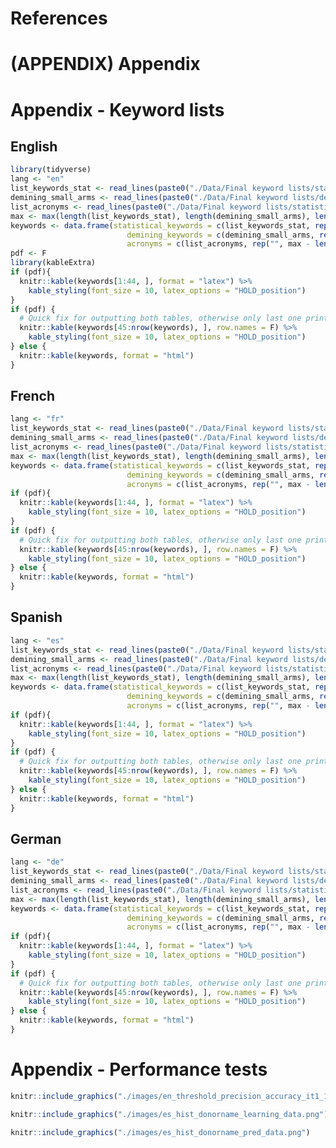 # References

<div id="refs"></div>

# (APPENDIX) Appendix {-}

# Appendix - Keyword lists {#Appendix-A}

## English {-}

```r
library(tidyverse)
lang <- "en"
list_keywords_stat <- read_lines(paste0("./Data/Final keyword lists/statistics_reduced_", lang, ".txt"), skip_empty_rows = TRUE)  %>% trimws()
demining_small_arms <- read_lines(paste0("./Data/Final keyword lists/demining_small_arms_", lang, ".txt"), skip_empty_rows = TRUE)  %>% trimws()
list_acronyms <- read_lines(paste0("./Data/Final keyword lists/statistics_reduced_acronyms_", lang, ".txt"), skip_empty_rows = TRUE)  %>% trimws()
max <- max(length(list_keywords_stat), length(demining_small_arms), length(list_acronyms))
keywords <- data.frame(statistical_keywords = c(list_keywords_stat, rep("", max - length(list_keywords_stat))),
                          demining_keywords = c(demining_small_arms, rep("", max - length(demining_small_arms))),
                          acronyms = c(list_acronyms, rep("", max - length((list_acronyms)))))
pdf <- F
library(kableExtra)
if (pdf){
  knitr::kable(keywords[1:44, ], format = "latex") %>% 
    kable_styling(font_size = 10, latex_options = "HOLD_position")
}
if (pdf) {
  # Quick fix for outputting both tables, otherwise only last one printed
  knitr::kable(keywords[45:nrow(keywords), ], row.names = F) %>% 
    kable_styling(font_size = 10, latex_options = "HOLD_position")
} else {
  knitr::kable(keywords, format = "html") 
}
```

## French {-}

```r
lang <- "fr"
list_keywords_stat <- read_lines(paste0("./Data/Final keyword lists/statistics_reduced_", lang, ".txt"), skip_empty_rows = TRUE)  %>% trimws()
demining_small_arms <- read_lines(paste0("./Data/Final keyword lists/demining_small_arms_", lang, ".txt"), skip_empty_rows = TRUE)  %>% trimws()
list_acronyms <- read_lines(paste0("./Data/Final keyword lists/statistics_reduced_acronyms_", lang, ".txt"), skip_empty_rows = TRUE)  %>% trimws()
max <- max(length(list_keywords_stat), length(demining_small_arms), length(list_acronyms))
keywords <- data.frame(statistical_keywords = c(list_keywords_stat, rep("", max - length(list_keywords_stat))),
                          demining_keywords = c(demining_small_arms, rep("", max - length(demining_small_arms))),
                          acronyms = c(list_acronyms, rep("", max - length((list_acronyms)))))
if (pdf){
  knitr::kable(keywords[1:44, ], format = "latex") %>% 
    kable_styling(font_size = 10, latex_options = "HOLD_position")
}
if (pdf) {
  # Quick fix for outputting both tables, otherwise only last one printed
  knitr::kable(keywords[45:nrow(keywords), ], row.names = F) %>% 
    kable_styling(font_size = 10, latex_options = "HOLD_position")
} else {
  knitr::kable(keywords, format = "html") 
}
```

## Spanish {-}

```r
lang <- "es"
list_keywords_stat <- read_lines(paste0("./Data/Final keyword lists/statistics_reduced_", lang, ".txt"), skip_empty_rows = TRUE)  %>% trimws()
demining_small_arms <- read_lines(paste0("./Data/Final keyword lists/demining_small_arms_", lang, ".txt"), skip_empty_rows = TRUE)  %>% trimws()
list_acronyms <- read_lines(paste0("./Data/Final keyword lists/statistics_reduced_acronyms_", lang, ".txt"), skip_empty_rows = TRUE)  %>% trimws()
max <- max(length(list_keywords_stat), length(demining_small_arms), length(list_acronyms))
keywords <- data.frame(statistical_keywords = c(list_keywords_stat, rep("", max - length(list_keywords_stat))),
                          demining_keywords = c(demining_small_arms, rep("", max - length(demining_small_arms))),
                          acronyms = c(list_acronyms, rep("", max - length((list_acronyms)))))
if (pdf){
  knitr::kable(keywords[1:44, ], format = "latex") %>% 
    kable_styling(font_size = 10, latex_options = "HOLD_position")
}
if (pdf) {
  # Quick fix for outputting both tables, otherwise only last one printed
  knitr::kable(keywords[45:nrow(keywords), ], row.names = F) %>% 
    kable_styling(font_size = 10, latex_options = "HOLD_position")
} else {
  knitr::kable(keywords, format = "html") 
}
```

## German {-}

```r
lang <- "de"
list_keywords_stat <- read_lines(paste0("./Data/Final keyword lists/statistics_reduced_", lang, ".txt"), skip_empty_rows = TRUE)  %>% trimws()
demining_small_arms <- read_lines(paste0("./Data/Final keyword lists/demining_small_arms_", lang, ".txt"), skip_empty_rows = TRUE)  %>% trimws()
list_acronyms <- read_lines(paste0("./Data/Final keyword lists/statistics_reduced_acronyms_", lang, ".txt"), skip_empty_rows = TRUE)  %>% trimws()
max <- max(length(list_keywords_stat), length(demining_small_arms), length(list_acronyms))
keywords <- data.frame(statistical_keywords = c(list_keywords_stat, rep("", max - length(list_keywords_stat))),
                          demining_keywords = c(demining_small_arms, rep("", max - length(demining_small_arms))),
                          acronyms = c(list_acronyms, rep("", max - length((list_acronyms)))))
if (pdf){
  knitr::kable(keywords[1:44, ], format = "latex") %>% 
    kable_styling(font_size = 10, latex_options = "HOLD_position")
}
if (pdf) {
  # Quick fix for outputting both tables, otherwise only last one printed
  knitr::kable(keywords[45:nrow(keywords), ], row.names = F) %>% 
    kable_styling(font_size = 10, latex_options = "HOLD_position")
} else {
  knitr::kable(keywords, format = "html") 
}
```



# Appendix - Performance tests {#Appendix-B}

```r
knitr::include_graphics("./images/en_threshold_precision_accuracy_it1_1_n9482learning.png")
```

```r
knitr::include_graphics("./images/es_hist_donorname_learning_data.png")
```

```r
knitr::include_graphics("./images/es_hist_donorname_pred_data.png")
```
